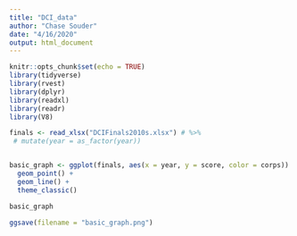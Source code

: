 ```yaml
---
title: "DCI_data"
author: "Chase Souder"
date: "4/16/2020"
output: html_document
---
```


```r
knitr::opts_chunk$set(echo = TRUE)
library(tidyverse)
library(rvest)
library(dplyr)
library(readxl)
library(readr)
library(V8)
```

```r

finals <- read_xlsx("DCIFinals2010s.xlsx") # %>%
 # mutate(year = as_factor(year))


basic_graph <- ggplot(finals, aes(x = year, y = score, color = corps)) +
  geom_point() +
  geom_line() +
  theme_classic()

basic_graph

ggsave(filename = "basic_graph.png")


```



